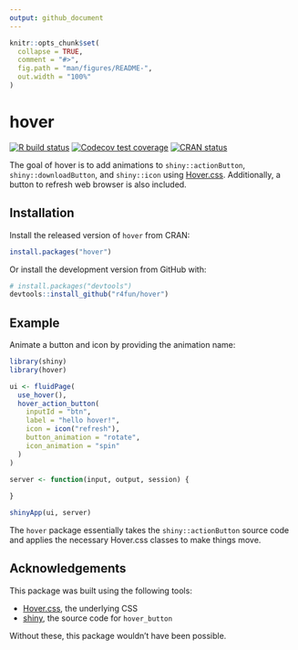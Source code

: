 ```yaml
---
output: github_document
---
```


<!-- README.md is generated from README.Rmd. Please edit that file -->

```r
knitr::opts_chunk$set(
  collapse = TRUE,
  comment = "#>",
  fig.path = "man/figures/README-",
  out.width = "100%"
)
```

# hover

<!-- badges: start -->
[![R build status](https://github.com/r4fun/hover/workflows/R-CMD-check/badge.svg)](https://github.com/r4fun/hover/actions)
[![Codecov test coverage](https://codecov.io/gh/r4fun/hover/branch/master/graph/badge.svg)](https://codecov.io/gh/r4fun/hover?branch=master)
[![CRAN status](https://www.r-pkg.org/badges/version/hover)](https://CRAN.R-project.org/package=hover)
<!-- badges: end -->

The goal of hover is to add animations to `shiny::actionButton`, `shiny::downloadButton`, and `shiny::icon` using [Hover.css](https://github.com/IanLunn/Hover). Additionally, a button to refresh web browser is also included.

## Installation

Install the released version of `hover` from CRAN:

```r
install.packages("hover")
```

Or install the development version from GitHub with:

``` r
# install.packages("devtools")
devtools::install_github("r4fun/hover")
```

## Example

Animate a button and icon by providing the animation name:

```r
library(shiny)
library(hover)

ui <- fluidPage(
  use_hover(),
  hover_action_button(
    inputId = "btn",
    label = "hello hover!",
    icon = icon("refresh"), 
    button_animation = "rotate", 
    icon_animation = "spin"
  ) 
)

server <- function(input, output, session) {
  
}

shinyApp(ui, server)
```

The `hover` package essentially takes the `shiny::actionButton` source code and applies the necessary Hover.css classes to make things move.

## Acknowledgements

This package was built using the following tools:

* [Hover.css](https://github.com/IanLunn/Hover), the underlying CSS
* [shiny](https://github.com/rstudio/shiny), the source code for `hover_button`

Without these, this package wouldn't have been possible.
